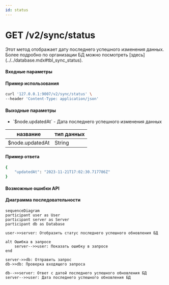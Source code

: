 ```yaml
---
id: status
---
```



# GET /v2/sync/status

<div className="text-justify">Этот метод отображает дату последнего успешного изменения данных.</div>

<div className="text-justify">
  Более подробно по организации БД можно посмотреть [здесь](../../database.mdx#tbl_sync_status).
</div>

#### Входные параметры

<h4 className="custom-heading">Пример использования</h4>

```bash
curl '127.0.0.1:9007/v2/sync/status' \
--header 'Content-Type: application/json'
```

<h4 className="custom-heading">Выходные параметры</h4>

<ul>
  <li>`$node.updatedAt` - Дата последнего успешного изменения данных</li>
</ul>

<div className="scrollable-x">
  <table>
    <thead>
      <tr>
        <th>название</th>
        <th>тип данных</th>
      </tr>
    </thead>
    <tbody>
      <tr>
        <td>$node.updatedAt</td>
        <td>String</td>
      </tr>
    </tbody>
  </table>
</div>

<h4 className="custom-heading">Пример ответа</h4>

```bash
{
    "updatedAt": "2023-11-21T17:02:30.717786Z"
}
```

<h4 className="custom-heading">Возможные ошибки API</h4>

<Codes data={RESPOND_CODES.not_found} />

<h4 className="custom-heading">Диаграмма последовательности</h4>

<FancyboxDiagram>

```mermaid
sequenceDiagram
participant user as User
participant server as Server
participant db as Database

user->>server: Отобразить статус последнего успешного обновления БД

alt Ошибка в запросе
    server-->>user: Показать ошибку в запросе
end

server->>db: Отправить запрос
db->>db: Проверка входящего запроса

db-->>server: Ответ с датой последнего успешного обновления БД
server-->>user: Дата последнего успешного обновления БД
```

</FancyboxDiagram>
